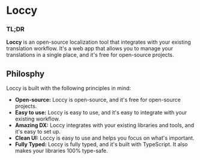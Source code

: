 # Loccy

### TL;DR

**Loccy** is an open-source localization tool that integrates with your existing translation workflow.
It's a web app that allows you to manage your translations in a single place, and it's free for open-source projects.

## Philosphy

Loccy is built with the following principles in mind:

- **Open-source:** Loccy is open-source, and it's free for open-source projects.
- **Easy to use:** Loccy is easy to use, and it's easy to integrate with your existing workflow.
- **Amazing DX:** Loccy integrates with your existing libraries and tools, and it's easy to set up.
- **Clean UI:** Loccy is easy to use and helps you focus on what's important.
- **Fully Typed:** Loccy is fully typed, and it's built with TypeScript. It also makes your libraries 100% type-safe.
